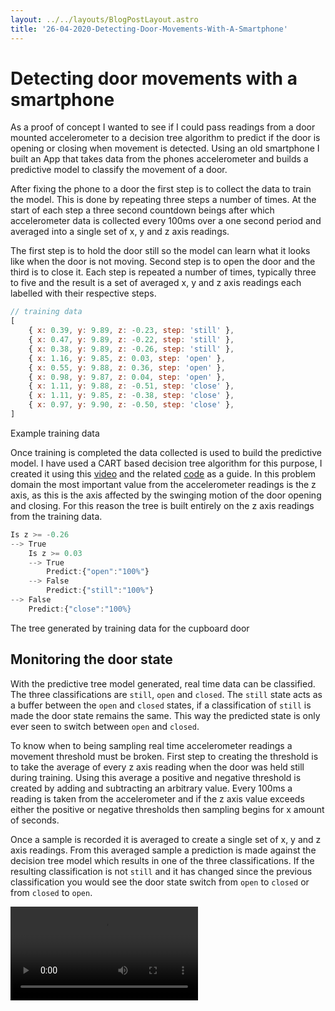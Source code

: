 ```yaml
---
layout: ../../layouts/BlogPostLayout.astro
title: '26-04-2020-Detecting-Door-Movements-With-A-Smartphone'
---
```


# Detecting door movements with a smartphone
As a proof of concept I wanted to see if I could pass readings from a door mounted accelerometer to a decision tree algorithm to predict if the door is opening or closing when movement is detected. Using an old smartphone I built an App that takes data from the phones accelerometer and builds a predictive model to classify the movement of a door. 

After fixing the phone to a door the first step is to collect the data to train the model. This is done by repeating three steps a number of times. At the start of each step a three second countdown beings after which accelerometer data is collected every 100ms over a one second period and averaged into a single set of x, y and z axis readings. 

The first step is to hold the door still so the model can learn what it looks like when the door is not moving. Second step is to open the door and the third is to close it. Each step is repeated a number of times, typically three to five and the result is a set of averaged x, y and z axis readings each labelled with their respective steps. 

```js
// training data
[
    { x: 0.39, y: 9.89, z: -0.23, step: 'still' },
    { x: 0.47, y: 9.89, z: -0.22, step: 'still' },
    { x: 0.38, y: 9.89, z: -0.26, step: 'still' },
    { x: 1.16, y: 9.85, z: 0.03, step: 'open' },
    { x: 0.55, y: 9.88, z: 0.36, step: 'open' },
    { x: 0.98, y: 9.87, z: 0.04, step: 'open' },
    { x: 1.11, y: 9.88, z: -0.51, step: 'close' },
    { x: 1.11, y: 9.85, z: -0.38, step: 'close' },
    { x: 0.97, y: 9.90, z: -0.50, step: 'close' },
]
```
<figcaption>Example training data</figcaption>

Once training is completed the data collected is used to build the predictive model. I have used a CART based decision tree algorithm for this purpose, I created it using this [video](https://youtu.be/LDRbO9a6XPU) and the related [code](https://github.com/random-forests/tutorials/blob/master/decision_tree.py) as a guide. In this problem domain the most important value from the accelerometer readings is the z axis, as this is the axis affected by the swinging motion of the door opening and closing. For this reason the tree is built entirely on the z axis readings from the training data.

```js
Is z >= -0.26
--> True
    Is z >= 0.03
    --> True
        Predict:{"open":"100%"}
    --> False
        Predict:{"still":"100%"}
--> False
    Predict:{"close":"100%}
```
<figcaption>The tree generated by training data for the cupboard door</figcaption>

## Monitoring the door state
With the predictive tree model generated, real time data can be classified. The three classifications are `still`, `open` and `closed`. The `still` state acts as a buffer between the `open` and `closed` states, if a classification of `still` is made the door state remains the same. This way the predicted state is only ever seen to switch between `open` and `closed`. 

To know when to being sampling real time accelerometer readings a movement threshold must be broken. First step to creating the threshold is to take the average of every z axis reading when the door was held still during training. Using this average a positive and negative threshold is created by adding and subtracting an arbitrary value. Every 100ms a reading is taken from the accelerometer and if the z axis value exceeds either the positive or negative thresholds then sampling begins for x amount of seconds.

Once a sample is recorded it is averaged to create a single set of x, y and z axis readings. From this averaged sample a prediction is made against the decision tree model which results in one of the three classifications. If the resulting classification is not `still` and it has changed since the previous classification you would see the door state switch from `open` to `closed` or from `closed` to `open`.

<Video src="/video/cupboard.mp4" />
<figcaption>Detection on a cupboard door</figcaption>

## Configuration
I have managed to achieve relatively good results when testing the App. It's accuracy relies heavily on the quality of training. Typically if training steps to open, close and hold still the door are correctly followed the quality of training data will be high.

Accuracy is also reliant on the configuration of certain values that need to differ depending on the size and swing of the door being monitored. These configuration values are:

### Sampling period
 On short doors with a small swing such as cupboards, a lower sampling period works best. Typically a sample time of 300ms, resulting in a sample of 3 accelerometer readings (one every 100ms) gives the best results for small doors. This is most likely because the movement of the door swing is spread over a more condensed period of time.

Larger doors benefit from a longer sampling period, between 800ms and 1000ms, as the doors larger arc of swing is spread across a greater period of time.

### Positive and negative movement thresholds
The value added and subtracted to create the positive and negative movement thresholds has an effect on sensitivity.

Higher values reduce the chance of a slight knock or shake to the door being incorrectly interpreted as movement to close or open. However a higher value also drives down sensitivity. The inverse is true for lower values.

A value between 0.05 and 0.03 works best.

### Cooldown period between switching states
When opening or closing a door force is often applied in the opposite direction towards the end of the doors swing in order to stop the door slamming open or shut. To prevent this force being mis-interpreted a cooldown period is applied between state changes during which all movement is ignored.

It's important to set the cooldown just right, too long and legitimate movement could get ignored, too short and detection becomes too sensitive to be accurate. During testing the cooldown was set to 2 seconds, this is possibly too long and may be better around the 1 second mark.

## Further work
 The App was created primarily as a proof of concept and I'm happy that it achieved it's aims. There are shortcomings and the accuracy should not be relied upon but for the most part if configured correctly the predicted door state usually reflects the actual physical reality.

A more promising direction would be to apply this machine learning process to help distinguish between significant door movements and minor wobbles. This could reduce any false positives generated from slight movement or rattling of the door. An example where this could be beneficial is monitoring a door for security concerns when you want to be alerted to human interaction but not environmental.

I have pushed the decision tree code up to my [GitHub](https://github.com/End-S/decision_tree_js). It's a complete re-write of the original Python example I found. Finally I have a video of the detection working on a larger door:

<Video src="/video/door.mp4" />
<figcaption>Detection on a large door</figcaption>